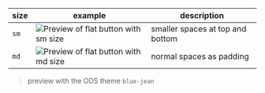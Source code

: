 | size | example                                                                                      | description                      |
|------|----------------------------------------------------------------------------------------------|----------------------------------|
| `sm` | ![Preview of flat button with sm size](design-images/button/button-sizes/button-size-sm.png) | smaller spaces at top and bottom |
| `md` | ![Preview of flat button with md size](design-images/button/button-sizes/button-size-md.png) | normal spaces as padding         |

> preview with the ODS theme `blue-jean`
